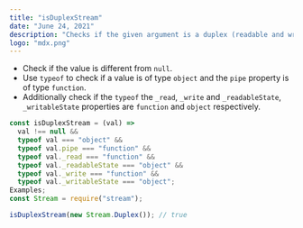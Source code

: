 ```yaml
---
title: "isDuplexStream"
date: "June 24, 2021"
description: "Checks if the given argument is a duplex (readable and writable) stream."
logo: "mdx.png"
---
```


- Check if the value is different from `null`.
- Use `typeof` to check if a value is of type `object` and the `pipe` property is of type `function`.
- Additionally check if the `typeof` the `_read`, `_write` and `_readableState`, `_writableState` properties are `function` and `object` respectively.

```js
const isDuplexStream = (val) =>
  val !== null &&
  typeof val === "object" &&
  typeof val.pipe === "function" &&
  typeof val._read === "function" &&
  typeof val._readableState === "object" &&
  typeof val._write === "function" &&
  typeof val._writableState === "object";
Examples;
const Stream = require("stream");

isDuplexStream(new Stream.Duplex()); // true
```
